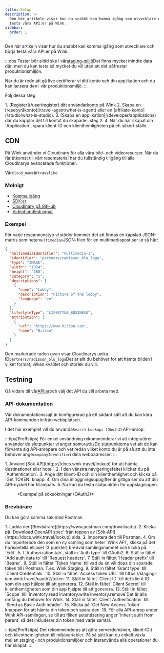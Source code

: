 ```yaml
---
title: Setup
description: >-
  Den här artikeln visar hur du snabbt kan komma igång som utvecklare och börja
  testa våra API:er på Wink.
sidebar:
  order: 1
---
```


Den här artikeln visar hur du snabbt kan komma igång som utvecklare och börja testa våra API:er på Wink.

:::obs
Tester bör alltid ske i vår[staging-miljö](/getting-started/environments)Det finns mycket mindre data där, men du kan testa så mycket du vill utan att det påfrestar produktionsmiljön.

När du är redo att gå live certifierar vi ditt konto och din applikation och du kan lansera den i vår produktionsmiljö.
:::

Följ dessa steg:

<Steps>
  1. [Register](/user/register) ditt användarkonto på Wink
  2. Skapa en [resebyråkonto](/travel-agent/what-is-agent) eller en [affiliate-konto](/studio/what-is-studio).
  3. [Skapa en applikation](/developer/applications) där du kopplar det till kontot du skapade i steg 2.
  4. När du har skapat din `Application`, spara klient-ID och klienthemligheten på ett säkert ställe.
</Steps>


## CDN

På Wink använder vi Cloudinary för alla våra bild- och videoresurser. När du får åtkomst till vårt resematerial har du fullständig tillgång till alla Cloudinarys avancerade funktioner.

Vår`cloud_name`är`traveliko`.

### Molnigt

* [Komma igång](https://cloudinary.com/documentation/dev_kickstart)
* [SDK:er](https://cloudinary.com/documentation/cloudinary_sdks)
* [Cloudinary på GitHub](https://github.com/cloudinary)
* [Videohandledningar](https://cloudinary.com/documentation/cloudinary_sdks_tutorials)

### Exempel

För varje reseannonstyp vi stöder kommer det att finnas en kapslad JSON-matris som heter`multimedias`JSON-filen för en multimediapost ser ut så här:

```json {3}
{
  "multimediaIdentifier": "multimedia-1",
  "identifier": "partners/radisson_blu_logo",
  "type": "IMAGE",
  "width": "1024",
  "height": "768",
  "category": "1",
  "descriptions": [
    {
      "name": "Lobby",
      "description": "Picture of the lobby",
      "language": "en"
    }
  ],
  "lifestyleType": "LIFESTYLE_BUSINESS",
  "attribution": [
    {
      "url": "https://www.hilton.com",
      "name": "Hilton"
    }
  ]
}
```

Den markerade raden ovan visar Cloudinarys unika ID`partners/radisson_blu_logo`Det är allt du behöver för att hämta bilden i vilket format, vilken kvalitet och storlek du vill.

## Testning

Gå vidare till vår[API:er](/developer/apis)och välj det API du vill arbeta med.

### API-dokumentation

Vår dokumentationssajt är konfigurerad på ett sådant sätt att du kan köra API-kommandon inifrån webbplatsen.

I det här exemplet vill du använda`Search Lookups (OAuth2)`API-anrop.

:::tips\[Proffstips]
För enkel användning rekommenderar vi att integratörer använder de slutpunkter vi anger som`OAuth2`De slutpunkterna vet att de kan förvänta sig API-anropare och vet redan vilket konto du är på så att du inte behöver ange`companyIdentifier`i dina webbadresser.
:::

<Steps>
  1. Använd [Sök-API](https://docs.wink.travel/lookup) för att hämta destinationer eller hotell.
  2. I den vänstra navigeringsfältet klickar du på `Authentication`.
  3. Ange ditt klient-ID och din klienthemlighet och klicka på `Get TOKEN` knapp.
  4. Om dina inloggningsuppgifter är giltiga ser du att din API-nyckel har tillämpats.
  5. Nu kan du testa slutpunkten för uppslagningen.
</Steps>


<figure>
  <CloudinaryImage width="700" height="265" resize="scale" quality="best" alt="Slutpunkt för sök-API" src="academy/lookup-api-call" errorImage="noimage_opaque_nyrtl0.png" />

  <figcaption>*Exempel på söksökningar (OAuth2)*</figcaption>
</figure>


### Brevbärare

Du kan göra samma sak med Postman.

<Steps>
  1. Ladda ner [Brevbärare](https://www.postman.com/downloads).
  2. Klicka på `Download OpenAPI spec` från toppen av [Sök-API](https://docs.wink.travel/lookup) sida.
  3. Importera den till Postman.
  4. Om du importerade den som en ny samling som heter `Wink API`, klicka på det horisontella ellipset (3 punkter) bredvid samlingsnamnet och klicka på `Edit`.
  5. I `Authorization tab`, ställ in `Auth type` till OAuth2.
  6. Ställ in fältet `Add auth data to` till `Request headers`.
  7. Ställ in fältet `Header prefix` till `Bearer`.
  8. Ställ in fältet `Token Name` till vad du än vill döpa din sparade token till i Postman. T.ex. Wink Staging.
  9. Ställ in fältet `Grant type` till `Client Credentials`.
  10. Ställ in fältet `Access token URL` till https://staging-iam.wink.travel/oauth2/token.
  11. Ställ in fältet `Client ID` till det klient-ID som din app hjälpte till att generera.
  12. Ställ in fältet `Client Secret` till klienthemligheten som din app hjälpte till att generera.
  13. Ställ in fältet `Scope` till `inventory.read inventory.write inventory.remove`Det är alla omfång du behöver för Wink.
  14. Ställ in fältet `Client Authentication` till `Send as Basic Auth header`.
  15. Klicka på `Get New Access Token` knappen för att hämta din token och spara den.
  16. För alla API-anrop under Wink API-samlingen, se till att fliken autentisering anger `Inherit auth from parent` så det inkluderar din token med varje samtal.
</Steps>


:::tips\[Proffstips]
Det rekommenderas att göra serverdomänen, klient-ID:t och klienthemligheten till miljövariabler. På så sätt kan du enkelt växla mellan staging- och produktionsmiljöer och återanvända alla operationer du har skapat.
:::

